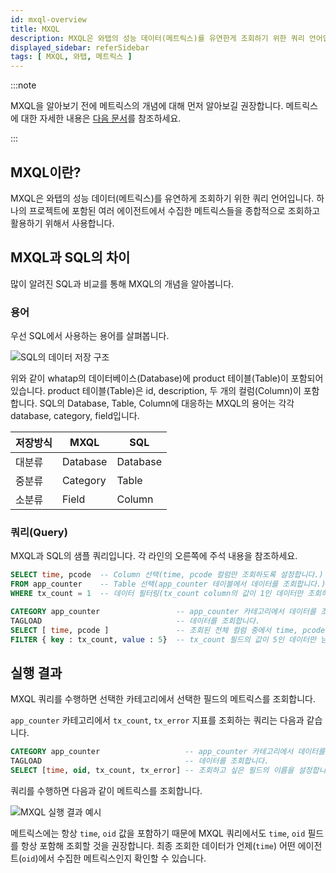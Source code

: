 ```yaml
---
id: mxql-overview
title: MXQL
description: MXQL은 와탭의 성능 데이터(메트릭스)를 유연한게 조회하기 위한 쿼리 언어입니다.
displayed_sidebar: referSidebar
tags: [ MXQL, 와탭, 메트릭스 ]
---
```


:::note

MXQL을 알아보기 전에 메트릭스의 개념에 대해 먼저 알아보길 권장합니다. 메트릭스에 대한 자세한 내용은 [다음 문서](../metrics/common-metrics-intro)를 참조하세요.

:::

## MXQL이란?

MXQL은 와탭의 성능 데이터(메트릭스)를 유연하게 조회하기 위한 쿼리 언어입니다. 하나의 프로젝트에 포함된 여러 에이전트에서 수집한 메트릭스들을 종합적으로 조회하고 활용하기 위해서 사용합니다.

## MXQL과 SQL의 차이

많이 알려진 SQL과 비교를 통해 MXQL의 개념을 알아봅니다.

### 용어

우선 SQL에서 사용하는 용어를 살펴봅니다.

![SQL의 데이터 저장 구조](https://img.whatap.io/media/images/mxql-6.png)

위와 같이 whatap의 데이터베이스(Database)에 product 테이블(Table)이 포함되어 있습니다. product 테이블(Table)은 id, description, 두 개의 컬럼(Column)이 포함합니다. SQL의 Database, Table, Column에 대응하는 MXQL의 용어는 각각 database, category, field입니다.

| 저장방식 | MXQL     | SQL      |
| -------- | -------- | -------- |
| 대분류   | Database | Database |
| 중분류   | Category | Table    |
| 소분류   | Field    | Column   |

### 쿼리(Query)

MXQL과 SQL의 샘플 쿼리입니다. 각 라인의 오른쪽에 주석 내용을 참조하세요.

```sql title='SQL query'
SELECT time, pcode  -- Column 선택(time, pcode 컬럼만 조회하도록 설정합니다.)
FROM app_counter    -- Table 선택(app_counter 테이블에서 데이터를 조회합니다.)
WHERE tx_count = 1  -- 데이터 필터링(tx_count column의 값이 1인 데이터만 조회하도록 설정합니다.)
```

```sql title='MXQL query'
CATEGORY app_counter                 -- app_counter 카테고리에서 데이터를 조회하도록 설정합니다.
TAGLOAD                              -- 데이터를 조회합니다.
SELECT [ time, pcode ]               -- 조회된 전체 컬럼 중에서 time, pcode 필드만 선택합니다.
FILTER { key : tx_count, value : 5}  -- tx_count 필드의 값이 5인 데이터만 남깁니다.
```

## 실행 결과

MXQL 쿼리를 수행하면 선택한 카테고리에서 선택한 필드의 메트릭스를 조회합니다.

`app_counter` 카테고리에서 `tx_count`, `tx_error` 지표를 조회하는 쿼리는 다음과 같습니다.

```sql title='MXQL'
CATEGORY app_counter                   -- app_counter 카테고리에서 데이터를 조회하도록 설정합니다.
TAGLOAD                                -- 데이터를 조회합니다.
SELECT [time, oid, tx_count, tx_error] -- 조회하고 싶은 필드의 이름을 설정합니다.
````

쿼리를 수행하면 다음과 같이 메트릭스를 조회합니다.

![MXQL 실행 결과 예시](https://img.whatap.io/media/images/mxql_overview.png)

메트릭스에는 항상 `time`, `oid` 값을 포함하기 때문에 MXQL 쿼리에서도 `time`, `oid` 필드를 항상 포함해 조회할 것을 권장합니다. 최종 조회한 데이터가 언제(`time`) 어떤 에이전트(`oid`)에서 수집한 메트릭스인지 확인할 수 있습니다.